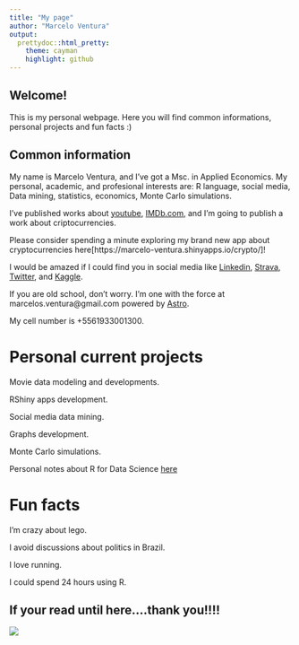 ```yaml
---
title: "My page"
author: "Marcelo Ventura"
output:
  prettydoc::html_pretty:
    theme: cayman
    highlight: github
---
```



## Welcome!

This is my personal webpage. Here you will find common informations, personal projects and fun facts :)

## Common information

My name is Marcelo Ventura, and I've got a Msc. in Applied Economics. My personal, academic, and profesional interests are: R language, social media, Data mining, statistics, economics, Monte Carlo simulations. 

I've published works about [youtube]( http://ssystem08.upis.br/repositorio/media/revistas/revista_multipla/multipla41.pdf), [IMDb.com](http://repositorio.bc.ufg.br/tede/handle/tede/8278), and I'm going to publish a work about criptocurrencies. 

Please consider spending a minute exploring my brand new app about cryptocurrencies here[https://marcelo-ventura.shinyapps.io/crypto/]!

I would be amazed if I could find you in social media like [Linkedin]( https://www.linkedin.com/in/marcelo-ventura-8542a9a6/), [Strava]( https://www.strava.com/athletes/19622799), [Twitter]( https://www.twitter.com/marcelosventura), and [Kaggle]( https://www.kaggle.com/marceloventura).

If you are old school, don't worry. I'm one with the force at marcelos.ventura@gmail.com powered by [Astro](www.helloastro.com).

My cell number is +5561933001300.

# Personal current projects

Movie data modeling and developments.

RShiny apps development.

Social media data mining.

Graphs development.

Monte Carlo simulations.

Personal notes about R for Data Science [here](https://marcelo-ventura.github.io/notesonrfds/mynotes.html)

# Fun facts

I'm crazy about lego. 

I avoid discussions about politics in Brazil.

I love running.

I could spend 24 hours using R.


## If your read until here....thank you!!!!

![](https://media.giphy.com/media/OtbZhLpNLxDoc/giphy.gif)
